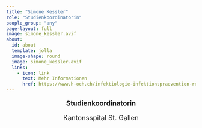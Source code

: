 ```yaml
---
title: "Simone Kessler"
role: "Studienkoordinatorin"
people_group: "any"
page-layout: full
image: simone_kessler.avif
about: 
  id: about
  template: jolla
  image-shape: round
  image: simone_kessler.avif
  links:
    - icon: link
      text: Mehr Informationen 
      href: https://www.h-och.ch/infektiologie-infektionspraevention-reisemedizin/team/
---
```


<div style="text-align: center;">
  <p style="font-size: 18px; font-weight: bold;">Studienkoordinatorin</p>
  <p style="font-size: 18px; ">Kantonsspital St. Gallen</p>
</div>
